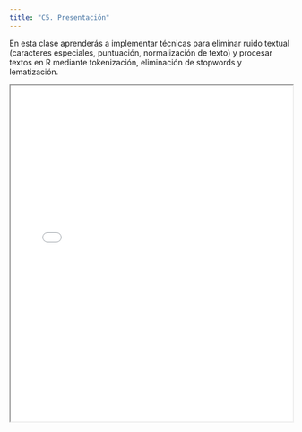 ```yaml
---
title: "C5. Presentación"
---
```


En esta clase aprenderás a implementar técnicas para eliminar ruido textual (caracteres especiales, puntuación, normalización de texto) y procesar textos en R mediante tokenización, eliminación de stopwords y lematización.

<iframe src="presentaciones/clase_5/preprocesamiento.html" width="100%" height="600px">

</iframe>
